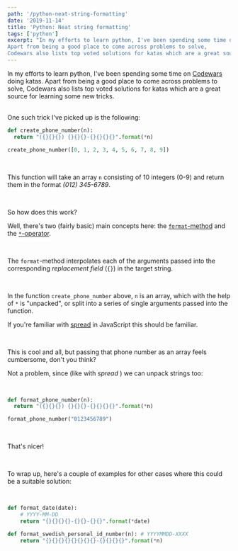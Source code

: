 ```yaml
---
path: '/python-neat-string-formatting'
date: '2019-11-14'
title: 'Python: Neat string formatting'
tags: ['python']
excerpt: "In my efforts to learn python, I've been spending some time on Codewars doing katas.
Apart from being a good place to come across problems to solve,
Codewars also lists top voted solutions for katas which are a great source for learning some new tricks."
---
```


In my efforts to learn python, I've been spending some time on [Codewars](https://www.codewars.com) doing katas.
Apart from being a good place to come across problems to solve,
Codewars also lists top voted solutions for katas which are a great source for learning some new tricks.

<br/>
One such trick I've picked up is the following:

```python
def create_phone_number(n):
  return "({}{}{}) {}{}{}-{}{}{}{}".format(*n)

create_phone_number([0, 1, 2, 3, 4, 5, 6, 7, 8, 9])
```

<br />

This function will take an array `n` consisting of 10 integers (0-9) and return them in the format _(012) 345-6789_.

<br />

So how does this work?

Well, there's two (fairly basic) main concepts here: the [`format`-method](https://docs.python.org/3/library/stdtypes.html#str.format)
and the [`*`-operator](https://docs.python.org/3.4/tutorial/controlflow.html#unpacking-argument-lists).

<br />

The `format`-method interpolates each of the arguments passed into the corresponding _replacement field_ (`{}`) in the target string.

<br />

In the function `create_phone_number` above, `n` is an array, which with the help of `*` is "unpacked",
or split into a series of single arguments passed into the function.

If you're familiar with [spread](https://developer.mozilla.org/en-US/docs/Web/JavaScript/Reference/Operators/Spread_syntax)
in JavaScript this should be familiar.

<br />

This is cool and all, but passing that phone number as an array feels cumbersome, don't you think?

Not a problem, since (like with _spread_ ) we can unpack strings too:

<br />

```python
def format_phone_number(n):
  return "({}{}{}) {}{}{}-{}{}{}{}".format(*n)

format_phone_number("0123456789")
```

<br />

That's nicer!

<br />

To wrap up, here's a couple of examples for other cases where this could be a suitable solution:

<br />

```python
def format_date(date):
    # YYYY-MM-DD
    return "{}{}{}{}-{}{}-{}{}".format(*date)

def format_swedish_personal_id_number(n): # YYYYMMDD-XXXX
    return "{}{}{}{}{}{}{}{}-{}{}{}{}".format(*n)
```
